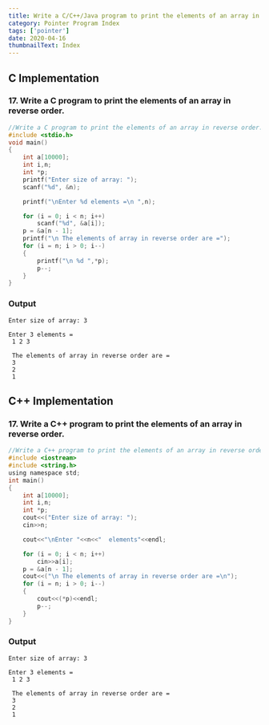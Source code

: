 ```yaml
---
title: Write a C/C++/Java program to print the elements of an array in reverse order.
category: Pointer Program Index
tags: ['pointer']
date: 2020-04-16
thumbnailText: Index
---
```


## C Implementation
### 17. Write a C program to print the elements of an array in reverse order.
```c
//Write a C program to print the elements of an array in reverse order.
#include <stdio.h>
void main()
{
    int a[10000];
    int i,n;
    int *p;
    printf("Enter size of array: ");
    scanf("%d", &n);

    printf("\nEnter %d elements =\n ",n);

    for (i = 0; i < n; i++)
        scanf("%d", &a[i]);
    p = &a[n - 1];
    printf("\n The elements of array in reverse order are =");
    for (i = n; i > 0; i--)
    {
        printf("\n %d ",*p);
        p--;
    }
}
```
### Output
```
Enter size of array: 3

Enter 3 elements =
 1 2 3

 The elements of array in reverse order are =
 3
 2
 1
```
## C++ Implementation
### 17. Write a C++ program to print the elements of an array in reverse order.
```c
//Write a C++ program to print the elements of an array in reverse order.
#include <iostream>
#include <string.h>
using namespace std;
int main()
{
    int a[10000];
    int i,n;
    int *p;
    cout<<("Enter size of array: ");
    cin>>n;

    cout<<"\nEnter "<<n<<"  elements"<<endl;

    for (i = 0; i < n; i++)
        cin>>a[i];
    p = &a[n - 1];
    cout<<("\n The elements of array in reverse order are =\n");
    for (i = n; i > 0; i--)
    {
        cout<<(*p)<<endl;
        p--;
    }
}
```
### Output
```
Enter size of array: 3

Enter 3 elements =
 1 2 3

 The elements of array in reverse order are =
 3
 2
 1
```
